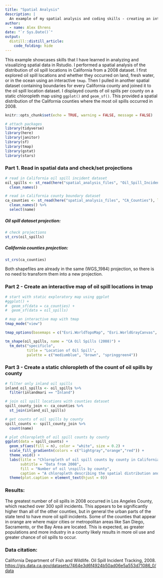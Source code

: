 ```yaml
---
title: "Spatial Analysis"
description: |
  An example of my spatial analysis and coding skills - creating an interactive tmap and a chloropleth visualizing oil spills by county in California.
author:
  - name: Alex Ehrens
date: "`r Sys.Date()`"
output: 
  distill::distill_article:
    code_folding: hide
---
```


This example showcases skills that I have learned in analyzing and visualizing spatial data in Rstudio. I performed a spatial analysis of the distribution of oil spill locations in California from a 2008 dataset. I first explored oil spill locations and whether they occurred on land, fresh water, or in the ocean using an interactive `tmap`. Then I pulled in another spatial dataset containing boundaries for every California county and joined it to the oil spill location dataset. I displayed counts of oil spills per county on a static chloropleth map using `ggplot()` and `geom_sf()`. This provided a spatial distribution of the California counties where the most oil spills occurred in 2008.

```r
knitr::opts_chunk$set(echo = TRUE, warning = FALSE, message = FALSE)

# attach packages
library(tidyverse)
library(here)
library(janitor)
library(sf)
library(tmap)
library(gstat)
library(stars)
```

### Part 1. Read in spatial data and check/set projections
```r
# read in California oil spill incident dataset
oil_spills <- st_read(here("spatial_analysis_files", "Oil_Spill_Incident_Tracking_%5Bds394%5D-shp"), layer = "Oil_Spill_Incident_Tracking_%5Bds394%5D") %>% 
  clean_names()

# read in California county boundary dataset
ca_counties <- st_read(here("spatial_analysis_files", "CA_Counties"), layer = "CA_Counties_TIGER2016") %>% 
  clean_names() %>% 
  select(name)
```

##### Oil spill dataset projection:
```r
# check projections
st_crs(oil_spills)
```
##### California counties projection:
```r
st_crs(ca_counties)
```

Both shapefiles are already in the same (WGS_1984) projection, so there is no need to transform them into a new projection.

### Part 2 - Create an interactive map of oil spill locations in tmap
```r
# start with static exploratory map using ggplot
#ggplot() +
#  geom_sf(data = ca_counties) +
#  geom_sf(data = oil_spills)

# map an interactive map with tmap
tmap_mode("view")

tmap_options(basemaps = c("Esri.WorldTopoMap", "Esri.WorldGrayCanvas", "OpenStreetMap"))

tm_shape(oil_spills, name = "CA Oil Spills (2008)") +
  tm_dots("specificlo", 
          title = "Location of Oil Spill", 
          palette = c("mediumblue", "brown", "springgreen4")) 
```

### Part 3 - Create a static chloropleth of the count of oil spills by county
```r
# filter only inland oil spills
inland_oil_spills <- oil_spills %>% 
  filter(inlandmari == "Inland")

# join oil spill locations with counties dataset
spill_county_join <- ca_counties %>% 
  st_join(inland_oil_spills)

# get counts of oil spills by county
spill_counts <- spill_county_join %>% 
  count(name)
```

```r
# plot chloropleth of oil spill counts by county
ggplot(data = spill_counts) +
  geom_sf(aes(fill = n), color = "white", size = 0.2) +
  scale_fill_gradientn(colors = c("lightgray","orange","red")) +
  theme_void() +
  labs(title = "Chloropleth of oil spill counts by county in California",
       subtitle = "Data from 2008",
       fill = "Number of oil \nspills by county",
       caption = "A chloropleth describing the spatial distribution and counts of oil spill events that occurred in each \nCalifornia county in 2008. Data from the CDFW Oil Spill Incident Tracking dataset.") +
  theme(plot.caption = element_text(hjust = 0))
```

### Results:

The greatest number of oil spills in 2008 occurred in Los Angeles County, which reached over 300 spill incidents. This appears to be significantly higher than all of the other counties, but in general the urban parts of the state tend to have more oil spill incidents. Some of the counties that appear in orange are where major cities or metropolitan areas like San Diego, Sacramento, or the Bay Area are located. This is expected, as greater populations and more industry in a county likely results in more oil use and greater chance of oil spills to occur.

### Data citation:

California Department of Fish and Wildlife. Oil Spill Incident Tracking, 2008. [https://gis.data.ca.gov/datasets/7464e3d6f4924b50ad06e5a553d71086_0/data](https://gis.data.ca.gov/datasets/7464e3d6f4924b50ad06e5a553d71086_0/data)